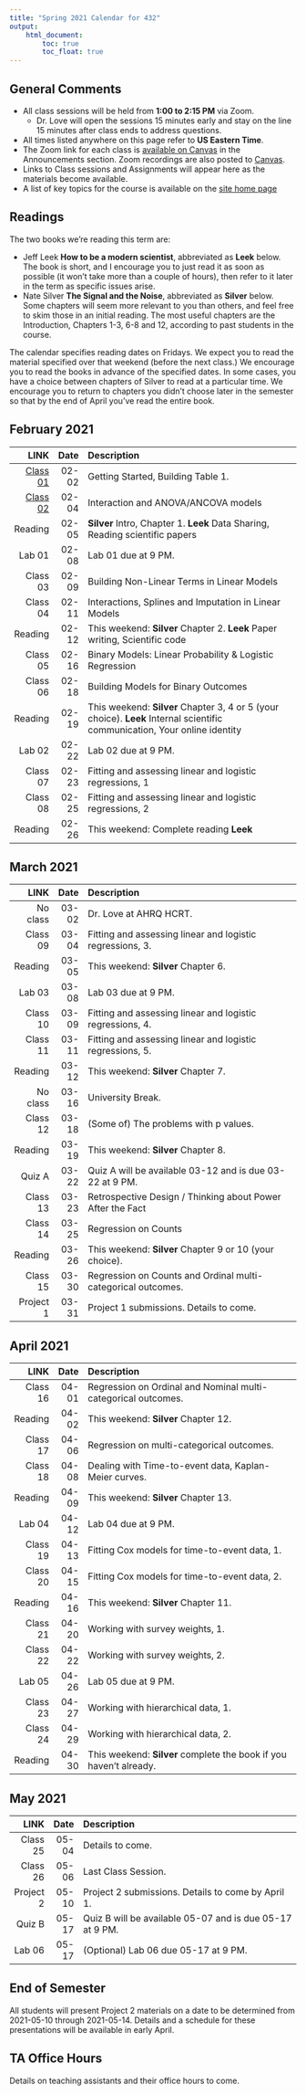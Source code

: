 ```yaml
---
title: "Spring 2021 Calendar for 432"
output: 
    html_document:
        toc: true
        toc_float: true
---
```


## General Comments {-}

- All class sessions will be held from **1:00 to 2:15 PM** via Zoom. 
    - Dr. Love will open the sessions 15 minutes early and stay on the line 15 minutes after class ends to address questions.
- All times listed anywhere on this page refer to **US Eastern Time**.
- The Zoom link for each class is [available on Canvas](https://canvas.case.edu) in the Announcements section. Zoom recordings are also posted to [Canvas](https://canvas.case.edu).
- Links to Class sessions and Assignments will appear here as the materials become available.
- A list of key topics for the course is available on the [site home page](index.html)

## Readings

The two books we're reading this term are:

- Jeff Leek **How to be a modern scientist**, abbreviated as **Leek** below. The book is short, and I encourage you to just read it as soon as possible (it won't take more than a couple of hours), then refer to it later in the term as specific issues arise.
- Nate Silver **The Signal and the Noise**, abbreviated as **Silver** below. Some chapters will seem more relevant to you than others, and feel free to skim those in an initial reading. The most useful chapters are the Introduction, Chapters 1-3, 6-8 and 12, according to past students in the course.

The calendar specifies reading dates on Fridays. We expect you to read the material specified over that weekend (before the next class.) We encourage you to read the books in advance of the specified dates.
In some cases, you have a choice between chapters of Silver to read at a particular time. We encourage you to return to chapters you didn't choose later in the semester so that by the end of April you've read the entire book.

## February 2021

LINK | Date | Description
--------: | -------: | :-------------------------------------------------------
[Class 01](https://github.com/THOMASELOVE/432-2021/tree/master/classes/class01) | 02-02 | Getting Started, Building Table 1.
[Class 02](https://github.com/THOMASELOVE/432-2021/tree/master/classes/class02) | 02-04 | Interaction and ANOVA/ANCOVA models
Reading | 02-05 | **Silver** Intro, Chapter 1. **Leek** Data Sharing, Reading scientific papers
Lab 01 | 02-08 | Lab 01 due at 9 PM. 
Class 03 | 02-09 | Building Non-Linear Terms in Linear Models
Class 04 | 02-11 | Interactions, Splines and Imputation in Linear Models
Reading | 02-12 | This weekend: **Silver** Chapter 2. **Leek** Paper writing, Scientific code
Class 05 | 02-16 | Binary Models: Linear Probability & Logistic Regression
Class 06 | 02-18 | Building Models for Binary Outcomes
Reading | 02-19 | This weekend: **Silver** Chapter 3, 4 or 5 (your choice). **Leek** Internal scientific communication, Your online identity
Lab 02 | 02-22 | Lab 02 due at 9 PM.
Class 07 | 02-23 | Fitting and assessing linear and logistic regressions, 1
Class 08 | 02-25 | Fitting and assessing linear and logistic regressions, 2
Reading | 02-26 | This weekend: Complete reading **Leek**

## March 2021

LINK | Date | Description
--------: | -------: | :-------------------------------------------------------
No class | 03-02 | Dr. Love at AHRQ HCRT.
Class 09 | 03-04 | Fitting and assessing linear and logistic regressions, 3.
Reading | 03-05 | This weekend: **Silver** Chapter 6.
Lab 03 | 03-08 | Lab 03 due at 9 PM.
Class 10 | 03-09 | Fitting and assessing linear and logistic regressions, 4.
Class 11 | 03-11 | Fitting and assessing linear and logistic regressions, 5.
Reading | 03-12 | This weekend: **Silver** Chapter 7.
No class | 03-16 | University Break.
Class 12 | 03-18 | (Some of) The problems with p values.
Reading | 03-19 | This weekend: **Silver** Chapter 8.
Quiz A | 03-22 | Quiz A will be available 03-12 and is due 03-22 at 9 PM.
Class 13 | 03-23 | Retrospective Design / Thinking about Power After the Fact
Class 14 | 03-25 | Regression on Counts
Reading | 03-26 | This weekend: **Silver** Chapter 9 or 10 (your choice).
Class 15 | 03-30 | Regression on Counts and Ordinal multi-categorical outcomes.
Project 1 | 03-31 | Project 1 submissions. Details to come.

## April 2021

LINK | Date | Description
--------: | -------: | :-------------------------------------------------------
Class 16 | 04-01 | Regression on Ordinal and Nominal multi-categorical outcomes.
Reading | 04-02 | This weekend: **Silver** Chapter 12.
Class 17 | 04-06 | Regression on multi-categorical outcomes.
Class 18 | 04-08 | Dealing with Time-to-event data, Kaplan-Meier curves.
Reading | 04-09 | This weekend: **Silver** Chapter 13.
Lab 04 | 04-12 | Lab 04 due at 9 PM.
Class 19 | 04-13 | Fitting Cox models for time-to-event data, 1.
Class 20 | 04-15 | Fitting Cox models for time-to-event data, 2.
Reading | 04-16 | This weekend: **Silver** Chapter 11.
Class 21 | 04-20 | Working with survey weights, 1.
Class 22 | 04-22 | Working with survey weights, 2.
Lab 05 | 04-26 | Lab 05 due at 9 PM.
Class 23 | 04-27 | Working with hierarchical data, 1.
Class 24 | 04-29 | Working with hierarchical data, 2.
Reading | 04-30 | This weekend: **Silver** complete the book if you haven't already.

## May 2021

LINK | Date | Description
--------: | -------: | :-------------------------------------------------------
Class 25 | 05-04 | Details to come.
Class 26 | 05-06 | Last Class Session.
Project 2 | 05-10 | Project 2 submissions. Details to come by April 1.
Quiz B | 05-17 | Quiz B will be available 05-07 and is due 05-17 at 9 PM.
Lab 06 | 05-17 | (Optional) Lab 06 due 05-17 at 9 PM.

## End of Semester

All students will present Project 2 materials on a date to be determined from 2021-05-10 through 2021-05-14. Details and a schedule for these presentations will be available in early April.

## TA Office Hours

Details on teaching assistants and their office hours to come.

